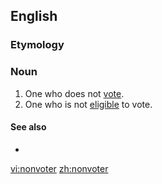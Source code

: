 ==English==

===Etymology===
{{prefix|non|voter|lang=en}}

===Noun===
{{en-noun}}

# One who does not [[vote]].
# One who is not [[eligible]] to vote.

====See also====
* {{l|en|nonvote}}

[[vi:nonvoter]]
[[zh:nonvoter]]